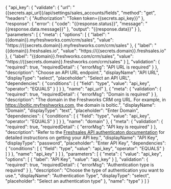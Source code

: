 {
    "api_key": {
        "validate": {
            "url": "{{secrets.api_url}}/api/settings/sales_accounts/fields",
            "method": "get",
            "headers": {
                "Authorization": "Token token={{secrets.api_key}}"
            },
            "response": {
                "error": {
                    "code": "{{response.status}}",
                    "message": "{{response.data.message}}"
                },
                "output": "{{response.data}}"
            }
        },
        "parameters": [
            {
                "meta": {
                    "options": [
                        {
                            "label": "{{domain}}.myfreshworks.com/crm/sales",
                            "value": "https://{{secrets.domain}}.myfreshworks.com/crm/sales"
                        },
                        {
                            "label": "{{domain}}.freshsales.io",
                            "value": "https://{{secrets.domain}}.freshsales.io"
                        },
                        {
                            "label": "{{domain}}.freshworks.com/crm/sales",
                            "value": "https://{{secrets.domain}}.freshworks.com/crm/sales"
                        }
                    ],
                    "validation": {
                        "required": true,
                        "requiredDetail": {
                            "errorMsg": "API URL is required"
                        }
                    },
                    "description": "Choose an API URL endpoint.",
                    "displayName": "API URL",
                    "displayType": "select",
                    "placeholder": "Select an API URL",
                    "dependencies": {
                        "conditions": [
                            {
                                "field": "type",
                                "value": "api_key",
                                "operator": "EQUALS"
                            }
                        ]
                    }
                },
                "name": "api_url"
            },
            {
                "meta": {
                    "validation": {
                        "required": true,
                        "requiredDetail": {
                            "errorMsg": "Domain is required"
                        }
                    },
                    "description": "The domain in the Freshworks CRM org URL. For example, in <a href='https://boltic.myfreshworks.com' target='_blank'>https://boltic.myfreshworks.com</a>, the domain is boltic.",
                    "displayName": "Domain",
                    "displayType": "text",
                    "placeholder": "Enter Domain",
                    "dependencies": {
                        "conditions": [
                            {
                                "field": "type",
                                "value": "api_key",
                                "operator": "EQUALS"
                            }
                        ]
                    }
                },
                "name": "domain"
            },
            {
                "meta": {
                    "validation": {
                        "required": true,
                        "requiredDetail": {
                            "errorMsg": "API key is required"
                        }
                    },
                    "description": "Refer to the <a href='https://developer.freshsales.io/api/#authentication' target='blank'>Freshsales API authenticaton documentation</a> for detailed instructions on getting your API key.",
                    "displayName": "API Key",
                    "displayType": "password",
                    "placeholder": "Enter API Key",
                    "dependencies": {
                        "conditions": [
                            {
                                "field": "type",
                                "value": "api_key",
                                "operator": "EQUALS"
                            }
                        ]
                    }
                },
                "name": "api_key"
            }
        ]
    },
    "parameters": [
        {
            "meta": {
                "value": "api_key",
                "options": [
                    {
                        "label": "API Key",
                        "value": "api_key"
                    }
                ],
                "validation": {
                    "required": true,
                    "requiredDetail": {
                        "errorMsg": "Authentication type is required"
                    }
                },
                "description": "Choose the type of authentication you want to use.",
                "displayName": "Authentication Type",
                "displayType": "select",
                "placeholder": "Select an authentication type"
            },
            "name": "type"
        }
    ]
}